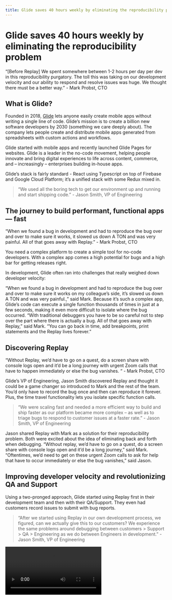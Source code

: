 ```yaml
---
title: Glide saves 40 hours weekly by eliminating the reproducibility problem
---
```


# Glide saves 40 hours weekly by eliminating the reproducibility problem

<Callout type="info" emoji="🐌">
“[Before Replay] We spent somewhere between 1-2 hours per day per dev in this reproducibility purgatory. The toll this was taking on our development velocity and our ability to respond and resolve issues was huge. We thought there must be a better way.” - Mark Probst, CTO
</Callout>

## What is Glide?

Founded in 2018, [Glide](https://www.glideapps.com/) lets anyone easily create mobile apps without writing a single line of code. Glide’s mission is to create a billion new software developers by 2030 (something we care deeply about). The company lets people create and distribute mobile apps generated from spreadsheets with custom actions and workflows.

Glide started with mobile apps and recently launched Glide Pages for websites. Glide is a leader in the no-code movement, helping people innovate and bring digital experiences to life across content, commerce, and – increasingly – enterprises building in-house apps.

Glide’s stack is fairly standard - React using Typescript on top of Firebase and Google Cloud Platform; it’s a unified stack with some Redux mixed in.

> “We used all the boring tech to get our environment up and running and start shipping code.” - Jason Smith, VP of Engineering
> 

## The journey to build performant, functional apps — fast

<Callout type="info" emoji="🐛">
“When we found a bug in development and had to reproduce the bug over and over to make sure it works, it slowed us down A TON and was very painful. All of that goes away with Replay.” - Mark Probst, CTO

</Callout>

You need a complex platform to create a simple tool for no-code developers. With a complex app comes a high potential for bugs and a high bar for getting releases right.

In development, Glide often ran into challenges that really weighed down developer velocity:

“When we found a bug in development and had to reproduce the bug over and over to make sure it works on my colleague’s side, it’s slowed us down A TON and was very painful.,” said Mark. Because it’s such a complex app, Glide’s code can execute a single function thousands of times in just at a few seconds, making it even more difficult to isolate where the bug occurred. “With traditional debuggers you have to be so careful not to step over the part where there is actually a bug. All of that goes away with Replay,” said Mark. “You can go back in time, add breakpoints, print statements and the Replay lives forever.” 

## Discovering Replay

<Callout type="info" emoji="🚨">
“Without Replay, we’d have to go on a quest, do a screen share with console logs open and it’d be a long journey with urgent Zoom calls that have to happen immediately or else the bug vanishes. “ - Mark Probst, CTO

</Callout>

Glide’s VP of Engineering, Jason Smith discovered Replay and thought it could be a game changer so introduced to Mark and the rest of the team. You’d only have to record the bug once and then can reproduce it forever. Plus, the time travel functionality lets you isolate specific function calls.

> “We were scaling fast and needed a more efficient way to build and ship faster as our platform became more complex – as well as to triage bugs to respond to customer issues at a faster rate.” - Jason Smith, VP of Engineering
> 

Jason shared Replay with Mark as a solution for their reproducibility problem. Both were excited about the idea of eliminating back and forth when debugging. “Without replay, we’d have to go on a quest, do a screen share with console logs open and it’d be a long journey,” said Mark. “Oftentimes, we’d need to get on these urgent Zoom calls to ask for help that have to occur immediately or else the bug vanishes,” said Jason.

## Improving developer velocity and revolutionizing QA and Support

Using a two-pronged approach, Glide started using Replay first in their development team and then with their QA/Support. They even had customers record issues to submit with bug reports.

> “After we started using Replay in our own development process, we figured, can we actually give this to our customers? We experience the same problems around debugging between customers > Support > QA > Engineering as we do between Engineers in development.” - Jason Smith, VP of Engineering
> 

<Video src="/videos/glide_jgka4.mp4" />

Here is a video of the Glide landing page being recorded in the Replay browser

Then, Glide started adding replays as URL links to pull requests to show the code logic behind feature changes. These Replays live on for more collaborative development and documentation.

![Here is a sanitized view of Glide’s Replay Library](/images/Glide_Library-v2_owqjo.png)

Here is a sanitized view of Glide’s Replay Library

When Glide made the decision to add replays to its support process, Support Engineer Santiago Perez created a guide for his team to start using the Replay app to record issues and add them to tickets. They started asking customers to record as well, resulting in issues getting resolved even faster.

> “Getting Replays from support has completely revolutionized how we deal with bugs that come in. Now, we can’t even get a report from support unless it comes with a replay. And if we don’t have a replay, it’s shown us how much harder it is to take action.”  - Jason Smith, VP of Engineering
> 

Jason shared more on what it looks like in practice, “There’s a huge performance advantage with being able to go — here’s a link → grab it, open it up → read a two-line description → immediately begin debugging without having to spin up a dev environment. In thinking about collaboration and organizational benefit, “This has made it SO MUCH easier to diagnose, assign which team to triage. Sometimes we would realize it’s not a bug and be able to quickly see if a user misconfigured something or if they had a weird network state then the right function would be empowered to resolve it. It cleaned that process for us too,” said Jason.

## Understanding Replay ROI

<Callout type="info" emoji="💸">
“Just looking at our front-end team, on a good week, we estimate we save about 1 day/week/engineer, which is massive. For our core team of 5, that’s 40 hours/week saved, conservatively just in developer hours.” - Jason Smith, VP of Engineering

</Callout>

After a few months, Glide saw a few use cases emerge as part of their workflow:

- **Product Development** - using Replay when submitting pull requests, identifying issues for feature releases, debugging collaboratively
- **Quality Assurance -** in manual QA (and soon automated tests), using Replay to test new features and builds locally, determine systemic or isolated issues and pressure test changes before introducing to larger customers
- **Customer Support** - using Replay on support tickets instead of spending hours reproducing steps and recreating dev environments to diagnose issues

## Next chapter with Replay

<Callout type="info" emoji="🛠">
“As a CTO, one thing I’m excited about is Replay working on the backend. I’m spending more time there these days, and I’d love to not have to debug like a caveman. Any other time, I use Replay.” - Mark Probst, CTO

</Callout>

Replay is working on Node support and adding integrations for Cypress, Playwright and Puppeteer so Replay can be used on the backend and in e2e testing workflows. We are also ramping up our M1 Support to improve Replay’s performance and get you debugging faster.

If using Replay on the frontend alone saves 40+ hours per week, imagine the time savings when added to testing and backend environments. **This is the future of debugging with Replay.**